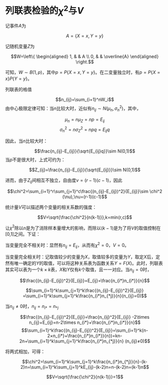 # 列联表检验的$\chi^2$与$V$ {#Chp14}

记事件$A$为

$$A=\{X=x,Y=y\}$$

记随机变量$Z$为

$$W=\left\{
\begin{aligned}
1, &  & A \\
0, &  & \overline{A}
\end{aligned}
\right.$$


可知，$W\sim B(1,p)$，其中$p=P\{X=x,Y=y\}$。在二变量独立时，有$p=P\{X=x\}P\{Y=y\}$。

列联表的格值

$$n_{ij}=\sum_{i=1}^nW_i$$
由中心极限定律可知：当$n$比较大时，近似有$n_{ij}\sim N(\mu_n,\sigma_n^2)$，其中，

$$\mu_n=n\mu_Z=np=E_{ij}$$
$$σ_n^2=nσ_Z^2=npq=E_{ij}q$$

因此，当$n$比较大时：

$$\frac{n_{ij}-E_{ij}}{\sqrt{E_{ij}q}}\sim N(0,1)$$
当$p$不是很大时，上式可约为：

$$Z_{ij}=\frac{n_{ij}-E_{ij}}{\sqrt{E_{ij}}}\sim N(0,1)$$

进而，由于$Z_{ij}$间相互不独立，自由度$\nu=(r-1)(c-1)$，因此

$$\chi^2=\sum_{i=1}^r\sum_{j=1}^c\frac{(n_{ij}-E_{ij})^2}{E_{ij}}\sim \chi^2 (\nu),\nu=(r-1)(c-1)$$

统计量$V$可以描述两个变量的相关系数的强度：

$$V=\sqrt{\frac{\chi^2}{n(k-1)}},k=min(r,c)$$

让$\chi^2$除以$n$是为了消除样本量增大的影响，而除以$(k-1)$是为了将$V$的取值控制在[0,1]之间。下证：

当变量完全不相关时：显然有$n_{ij}=E_{ij}$，从而有$\chi^2=0$，$V=0$。

当变量完全相关时：记取值较少的变量为$X$，取值较多的变量为$Y$，取定$X$后，定然有唯一确定的$Y$的取值，可以将这种关系表为函数关系$Y=F(X)$。此时，列联表其实可以表为一个$k\times k$表，$X$和$Y$仅有$k$个取值，且一一对应。当$n_{ij}=0$时，

$$\frac{(n_{ij}-E_{ij})^2}{E_{ij}}=E_{ij}=\frac{n_{i*}n_{i*}}{n}$$

$$\sum_{i=1}^k\sum_{j=1}^k\frac{(n_{ij}-E_{ij})^2}{E_{ij}} =\sum_{i=1}^k\sum_{j=1}^k\frac{n_{i*}n_{*j}}{n}(n_{ij}=0)$$

当$n_{ij}≠0$时，$n_{ij}=n_{i*}=n_{*j}$

$$\frac{(n_{ij}-E_{ij})^2}{E_{ij}}=\frac{n_{ij}^2}{E_{ij}} -2\times n_{ij}+E_{ij}=n-2\times n_{i*}+\frac{n_{i*}n_{i*}}{n}$$
$$\sum_{i=1}^k\frac{(n_{ij}-E_{ij})^2}{E_{ij}}=\sum_{i=1}^k(n-2×n_{i*}+\frac{n_{i*}n_{i*}}{n})=kn-2n+\sum_{i=1}^k\sum_{j=1}^k\frac{n_{i*}n_{*j}}{n} (n_{ij}≠0)$$

将两式相加，可得：

$$\chi^2=\sum_{i=1}^k\sum_{j=1}^k\frac{n_{i*}n_{*j}}{n}-(k-2)n=\sum_{i=1}^k\sum_{j=1}^kE_{ij}-(k-2)n=n-(k-2)n=(k-1)n$$

$$V=\sqrt{\frac{\chi^2}{n(k-1)}}=1$$
